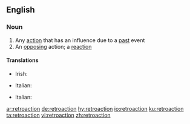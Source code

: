 {{also|rétroaction}}
==English==

===Noun===
{{en-noun}}

# Any [[action]] that has an influence due to a [[past]] event
# An [[opposing]] action; a [[reaction]]

====Translations====
{{trans-top|action with an influence due to a past event}}
* Irish: {{t|ga|aisghníomhú|m}}
{{trans-mid}}
* Italian: {{t+|it|retroazione|f}}
{{trans-bottom}}
{{trans-top|opposing reaction}}
* Italian: {{t+|it|retroazione|f}}
{{trans-mid}}
{{trans-bottom}}

[[ar:retroaction]]
[[de:retroaction]]
[[hy:retroaction]]
[[io:retroaction]]
[[ku:retroaction]]
[[ta:retroaction]]
[[vi:retroaction]]
[[zh:retroaction]]